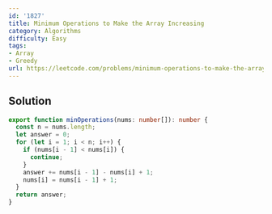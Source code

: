 ```yaml
---
id: '1827'
title: Minimum Operations to Make the Array Increasing
category: Algorithms
difficulty: Easy
tags:
- Array
- Greedy
url: https://leetcode.com/problems/minimum-operations-to-make-the-array-increasing
---
```


## Solution

```typescript filename="solution.ts" copy
export function minOperations(nums: number[]): number {
  const n = nums.length;
  let answer = 0;
  for (let i = 1; i < n; i++) {
    if (nums[i - 1] < nums[i]) {
      continue;
    }
    answer += nums[i - 1] - nums[i] + 1;
    nums[i] = nums[i - 1] + 1;
  }
  return answer;
}
```

